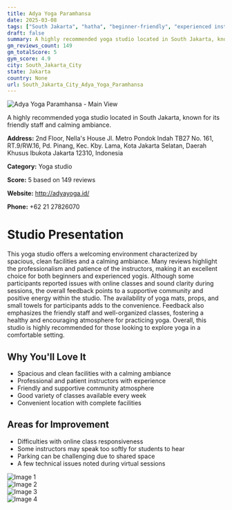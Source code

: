 ```yaml
---
title: Adya Yoga Paramhansa
date: 2025-03-08
tags: ["South Jakarta", "hatha", "beginner-friendly", "experienced instructors", "friendly atmosphere", "spacious", "South Jakarta City"]  
draft: false
summary: A highly recommended yoga studio located in South Jakarta, known for its friendly staff and calming ambiance.
gm_reviews_count: 149
gm_totalScore: 5
gym_score: 4.9
city: South_Jakarta_City
state: Jakarta
country: None
url: South_Jakarta_City_Adya_Yoga_Paramhansa
---
```


<div className="aspect-[16/9] relative my-8">
  <img 
    src="https://lh5.googleusercontent.com/p/AF1QipN00JBFnyTm7n-KXFnEY3cV9d1Wq6KSQPqHzjFz=w1920-h1080-k-no"
    alt="Adya Yoga Paramhansa - Main View"
    className="object-cover absolute inset-0 w-full h-full rounded-lg"
  />
</div>

A highly recommended yoga studio located in South Jakarta, known for its friendly staff and calming ambiance.

**Address:** 2nd Floor, Nella's House Jl. Metro Pondok Indah TB27 No. 161, RT.9/RW.16, Pd. Pinang, Kec. Kby. Lama, Kota Jakarta Selatan, Daerah Khusus Ibukota Jakarta 12310, Indonesia

**Category:** Yoga studio

**Score:** 5 based on 149 reviews

**Website:** http://adyayoga.id/

**Phone:** +62 21 27826070

# Studio Presentation

This yoga studio offers a welcoming environment characterized by spacious, clean facilities and a calming ambiance. Many reviews highlight the professionalism and patience of the instructors, making it an excellent choice for both beginners and experienced yogis. Although some participants reported issues with online classes and sound clarity during sessions, the overall feedback points to a supportive community and positive energy within the studio. The availability of yoga mats, props, and small towels for participants adds to the convenience. Feedback also emphasizes the friendly staff and well-organized classes, fostering a healthy and encouraging atmosphere for practicing yoga. Overall, this studio is highly recommended for those looking to explore yoga in a comfortable setting.

## Why You'll Love It

- Spacious and clean facilities with a calming ambiance
- Professional and patient instructors with experience
- Friendly and supportive community atmosphere
- Good variety of classes available every week
- Convenient location with complete facilities

## Areas for Improvement

- Difficulties with online class responsiveness
- Some instructors may speak too softly for students to hear
- Parking can be challenging due to shared space
- A few technical issues noted during virtual sessions

<div className="grid grid-cols-1 xl:grid-cols-2 gap-4 my-8">
<div className="aspect-[4/3] relative"><img src="https://lh3.googleusercontent.com/p/AF1QipM48bAURFcVgcFllGSXP2eptFU4cTpbWbRl_Yno=w1920-h1080-k-no" alt="Image 1" className="object-cover absolute inset-0 w-full h-full rounded-lg" /></div>
<div className="aspect-[4/3] relative"><img src="https://lh5.googleusercontent.com/p/AF1QipNxyIK-SOodD_YCeuRW4jtO7op7mfD7dNVUfEBB=w1920-h1080-k-no" alt="Image 2" className="object-cover absolute inset-0 w-full h-full rounded-lg" /></div>
<div className="aspect-[4/3] relative"><img src="https://lh5.googleusercontent.com/p/AF1QipNlFvSQI3PaZiqyr4u5mwwUbkdERO5ihhcUo87x=w1920-h1080-k-no" alt="Image 3" className="object-cover absolute inset-0 w-full h-full rounded-lg" /></div>
<div className="aspect-[4/3] relative"><img src="https://lh5.googleusercontent.com/p/AF1QipPsbbVG3tBXOQzX4GEPtmXytO7BUP_QFiJv7ZNG=w1920-h1080-k-no" alt="Image 4" className="object-cover absolute inset-0 w-full h-full rounded-lg" /></div>
</div>
